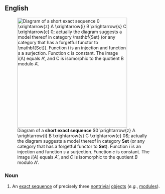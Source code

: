 ==English==
{{wikipedia}}
[[Image:Short Exact Sequence.svg|thumb|right|350px|Diagram of a '''short exact sequence''' <math>0 \xrightarrow{z} A \xrightarrow{i} B \xrightarrow{s} C \xrightarrow{c} 0</math>; actually the diagram suggests a model thereof in category <math>\mathbf{Set}</math> (or any category that has a forgetful functor to <math>\mathbf{Set}</math>). Function ''i'' is an injection and function ''s'' a surjection. Function ''c'' is constant. The image <math>i(A)</math> equals ''A’'', and ''C'' is isomorphic to the quotient ''B'' modulo ''A’''.]]

===Noun===
{{en-noun|head=[[short]] [[exact sequence]]}}
# {{lb|en|algebra}} An [[exact sequence]] of precisely three [[nontrivial]] [[object]]s (''e.g.'', [[module]]s).